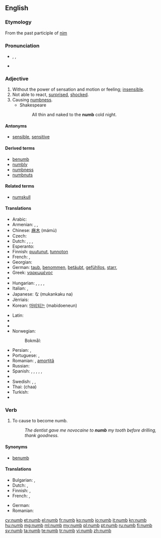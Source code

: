 ==English==

===Etymology===
From the past participle of [[nim]]

===Pronunciation===
* {{enPR|nŭm}}, {{IPA|/nʌm/}}, {{X-SAMPA|/nVm/}}
* {{rhymes|ʌm}}

===Adjective===
{{en-adj|er}}

# Without the power of sensation and motion or feeling; [[insensible]].
# Not able to react, [[surprised]], [[shocked]].
# Causing [[numbness]].
#* Shakespeare
#*: All thin and naked to the '''numb''' cold night.

====Antonyms====
* [[sensible]], [[sensitive]]

====Derived terms====
* [[benumb]]
* [[numbly]]
* [[numbness]]
* [[numbnuts]]

====Related terms====
* [[numskull]]

====Translations====
{{trans-top|without the power of sensation}}
* Arabic: {{t-|ar|خدر|tr=xádir}}
* Armenian: {{t-|hy|թմրած|tr=t'mraç}}, {{t-|hy|անզգա|tr=anzga}}, {{t-|hy|ընդարմացած|tr=ëndarmac'aç}}
* Chinese: [[麻木]] (mámù)
* Czech: {{t-|cs|necitlivý}}
* Dutch: {{t+|nl|verdoofd}}, {{t+|nl|bewusteloos}}, {{t+|nl|verstijfd}}, {{t-|nl|verkleumd}}
* Esperanto: {{t|eo|sensenta}}
* Finnish: [[puutunut]], [[tunnoton]]
* French: {{t+|fr|gourd}}, {{t+|fr|engourdi}}
* Georgian: {{t-|ka|გაშეშებული|tr=gašešebuli|sc=Geor}} {{t-|ka|გაფიჩხებული|tr=gap‘ičxebuli|sc=Geor}}
* German: [[taub]], [[benommen]], [[betäubt]], [[gefühllos]], [[starr]], {{t+|de|taub|n}}
* Greek: [[ναρκωμένος]]
* {{trreq|he}}
* Hungarian: {{t+|hu|dermedt}}, {{t+|hu|zsibbadt}}, {{t-|hu|meggémberedett}}, {{t-|hu|kábult}}, {{t-|hu|eltompult}}
* Italian: {{t-|it|intorpidito|m}}, {{t-|it|intorpidita|f}}
* Japanese: {{Jpan|[[無感覚]]}}な (mukankaku na)
* Jèrriais: {{tø|roa-jer|gourd}}
* Korean: [[마비되는]] (mabidoeneun)
{{trans-mid}}
* Latin: {{t-|la|torpēns}}
* {{trreq|lv}}
* {{trreq|lt}}
* Norwegian:
*: Bokmål: {{t-|no|nummen}}
* Persian: {{t+|fa|بیحس}}, {{t|fa|کرخت|tr=kerext|sc=fa-Arab}}
* Portuguese: {{t-|pt|entorpecido|m}}, {{t-|pt|entorpecido|f|alt=entorpecida}}
* Romanian: {{t-|ro|amorțit}} {{g|m|n}}, [[amorțit|amorțită]] {{g|f}}
* Russian: {{t+|ru|онемелый|tr=onemélyj}}
* Spanish: {{t+|es|entumecido}}, {{t+|es|entumido}} {{gloss|by cold}}, {{t+|es|insensible}}, {{t+|es|entorpecido}}, {{t-|es|dormido|m}} {{gloss|by lack of blood circulation}}, {{t-|es|adormecido}} {{gloss|by drugs}}
* {{trreq|sw}}
* Swedish: {{t-|sv|nummen}}, {{t+|sv|valen}}, {{t+|sv|domnad}}
* Thai: {{Thai|[[ชา]]}} (chaa)
* Turkish: {{t+|tr|uyuşuk}}
* {{trreq|vi}}
{{trans-bottom}}

===Verb===
{{en-verb}}

# {{context|transitive|lang=en}} To cause to become numb.
#: ''The dentist gave me novocaine to '''numb''' my tooth before drilling, thank goodness.''

====Synonyms====
* [[benumb]]

====Translations====
{{trans-top|to cause to become numb}}
* Bulgarian: {{t+|bg|вцепенявам}}, {{t+|bg|вкочанясвам}}
* Dutch: {{t+|nl|verdoven}}, {{t-|nl|in slaap doen}}
* Finnish: {{t-|fi|puuduttaa}}, {{t-|fi|turruttaa}}
* French: {{t+|fr|engourdir}}, {{t+|fr|anesthésier}}
{{trans-mid}}
* German: {{t+|de|betäuben}}
* Romanian: {{t+|ro|amorți}}
{{trans-bottom}}

[[cy:numb]]
[[et:numb]]
[[el:numb]]
[[fr:numb]]
[[ko:numb]]
[[io:numb]]
[[it:numb]]
[[kn:numb]]
[[hu:numb]]
[[mg:numb]]
[[ml:numb]]
[[my:numb]]
[[pl:numb]]
[[pt:numb]]
[[ru:numb]]
[[fi:numb]]
[[sv:numb]]
[[ta:numb]]
[[te:numb]]
[[tr:numb]]
[[vi:numb]]
[[zh:numb]]